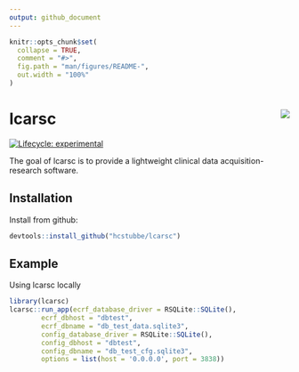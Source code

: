 ```yaml
---
output: github_document
---
```


<!-- README.md is generated from README.Rmd. Please edit that file -->

```r
knitr::opts_chunk$set(
  collapse = TRUE,
  comment = "#>",
  fig.path = "man/figures/README-",
  out.width = "100%"
)
```

# lcarsc <img src="man/figures/logo.png" align="right" />
<!-- badges: start -->
[![Lifecycle: experimental](https://img.shields.io/badge/lifecycle-experimental-orange.svg)](https://lifecycle.r-lib.org/articles/stages.html#experimental)
<!-- badges: end -->

The goal of lcarsc is to provide a lightweight clinical data acquisition-research software.

## Installation

Install from github:

``` r
devtools::install_github("hcstubbe/lcarsc")
```

## Example

Using lcarsc locally

```r
library(lcarsc)
lcarsc::run_app(ecrf_database_driver = RSQLite::SQLite(),
        ecrf_dbhost = "dbtest",
        ecrf_dbname = "db_test_data.sqlite3",
        config_database_driver = RSQLite::SQLite(),
        config_dbhost = "dbtest",
        config_dbname = "db_test_cfg.sqlite3",
        options = list(host = '0.0.0.0', port = 3838))
```
